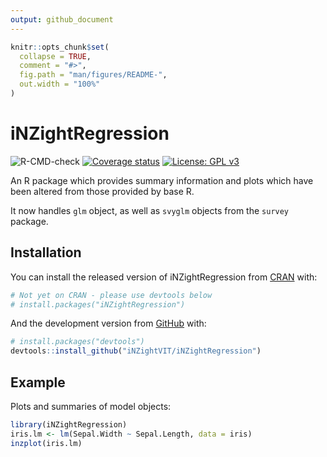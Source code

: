 ```yaml
---
output: github_document
---
```


<!-- README.md is generated from README.Rmd. Please edit that file -->

```r
knitr::opts_chunk$set(
  collapse = TRUE,
  comment = "#>",
  fig.path = "man/figures/README-",
  out.width = "100%"
)
```

# iNZightRegression

<!-- badges: start -->
![R-CMD-check](https://github.com/iNZightVIT/iNZightRegression/workflows/R-CMD-check/badge.svg)
[![Coverage status](https://codecov.io/gh/iNZightVIT/iNZightRegression/branch/master/graph/badge.svg)](https://codecov.io/github/iNZightVIT/iNZightRegression?branch=master)
[![License: GPL v3](https://img.shields.io/badge/License-GPL%20v3-blue.svg)](http://www.gnu.org/licenses/gpl-3.0)
<!-- badges: end -->


An R package which provides summary information and plots which have been altered from those provided by base R.

It now handles `glm` object, as well as `svyglm` objects from the `survey` package.


## Installation

You can install the released version of iNZightRegression from [CRAN](https://CRAN.R-project.org) with:

``` r
# Not yet on CRAN - please use devtools below
# install.packages("iNZightRegression")
```

And the development version from [GitHub](https://github.com/) with:

``` r
# install.packages("devtools")
devtools::install_github("iNZightVIT/iNZightRegression")
```

## Example

Plots and summaries of model objects:

```r
library(iNZightRegression)
iris.lm <- lm(Sepal.Width ~ Sepal.Length, data = iris)
inzplot(iris.lm)
```
